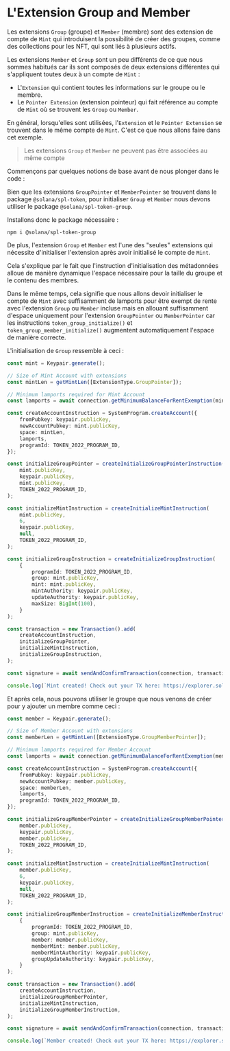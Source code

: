 
# L'Extension Group and Member

Les extensions `Group` (groupe) et `Member` (membre) sont des extension de compte de `Mint` qui introduisent la possibilité de créer des groupes, comme des collections pour les NFT, qui sont liés à plusieurs actifs.

<ArticleSection name="Initialisation du Compte de Mint" id="initializing-the-mint-account" level="h2" />

Les extensions `Member` et `Group` sont un peu différents de ce que nous sommes habitués car ils sont composés de deux extensions différentes qui s'appliquent toutes deux à un compte de `Mint` :
- L'`Extension` qui contient toutes les informations sur le groupe ou le membre.
- Le `Pointer Extension` (extension pointeur) qui fait référence au compte de `Mint` où se trouvent les `Group` ou `Member`.

En général, lorsqu'elles sont utilisées, l'`Extension` et le `Pointer Extension` se trouvent dans le même compte de `Mint`. C'est ce que nous allons faire dans cet exemple.

> Les extensions `Group` et `Member` ne peuvent pas être associées au même compte

Commençons par quelques notions de base avant de nous plonger dans le code :

Bien que les extensions `GroupPointer` et `MemberPointer` se trouvent dans le package `@solana/spl-token`, pour initialiser `Group` et `Member` nous devons utiliser le package `@solana/spl-token-group`.

Installons donc le package nécessaire :

```
npm i @solana/spl-token-group
```

De plus, l'extension `Group` et `Member` est l'une des "seules" extensions qui nécessite d'initialiser l'extension après avoir initialisé le compte de `Mint`. 

Cela s'explique par le fait que l'instruction d'initialisation des métadonnées alloue de manière dynamique l'espace nécessaire pour la taille du groupe et le contenu des membres.

Dans le même temps, cela signifie que nous allons devoir initialiser le compte de `Mint` avec suffisamment de lamports pour être exempt de rente avec l'extension `Group` ou `Member` incluse mais en allouant suffisamment d'espace uniquement pour l'extension `GroupPointer` ou `MemberPointer` car les instructions `token_group_initialize()` et `token_group_member_initialize()` augmentent automatiquement l'espace de manière correcte.

L'initialisation de `Group` ressemble à ceci :

```ts
const mint = Keypair.generate();

// Size of Mint Account with extensions
const mintLen = getMintLen([ExtensionType.GroupPointer]);

// Minimum lamports required for Mint Account
const lamports = await connection.getMinimumBalanceForRentExemption(mintLen + TYPE_SIZE + LENGTH_SIZE + TOKEN_GROUP_SIZE);

const createAccountInstruction = SystemProgram.createAccount({
    fromPubkey: keypair.publicKey,
    newAccountPubkey: mint.publicKey,
    space: mintLen,
    lamports,
    programId: TOKEN_2022_PROGRAM_ID,
});

const initializeGroupPointer = createInitializeGroupPointerInstruction(
    mint.publicKey,
    keypair.publicKey,
    mint.publicKey,
    TOKEN_2022_PROGRAM_ID,
);

const initializeMintInstruction = createInitializeMintInstruction(
    mint.publicKey,
    6,
    keypair.publicKey,
    null,
    TOKEN_2022_PROGRAM_ID,
);

const initializeGroupInstruction = createInitializeGroupInstruction(
    {
        programId: TOKEN_2022_PROGRAM_ID,
        group: mint.publicKey,
        mint: mint.publicKey,
        mintAuthority: keypair.publicKey,
        updateAuthority: keypair.publicKey,
        maxSize: BigInt(100),
    }
);

const transaction = new Transaction().add(
    createAccountInstruction,
    initializeGroupPointer,
    initializeMintInstruction,
    initializeGroupInstruction,
);

const signature = await sendAndConfirmTransaction(connection, transaction, [keypair, mint], {commitment: "finalized"});

console.log(`Mint created! Check out your TX here: https://explorer.solana.com/tx/${signature}?cluster=devnet`);
```

Et après cela, nous pouvons utiliser le groupe que nous venons de créer pour y ajouter un membre comme ceci :

```ts
const member = Keypair.generate();

// Size of Member Account with extensions
const memberLen = getMintLen([ExtensionType.GroupMemberPointer]);

// Minimum lamports required for Member Account
const lamports = await connection.getMinimumBalanceForRentExemption(memberLen + TYPE_SIZE + LENGTH_SIZE + TOKEN_GROUP_MEMBER_SIZE);

const createAccountInstruction = SystemProgram.createAccount({
    fromPubkey: keypair.publicKey,
    newAccountPubkey: member.publicKey,
    space: memberLen,
    lamports,
    programId: TOKEN_2022_PROGRAM_ID,
});

const initializeGroupMemberPointer = createInitializeGroupMemberPointerInstruction(
    member.publicKey,
    keypair.publicKey,
    member.publicKey,
    TOKEN_2022_PROGRAM_ID,
);

const initializeMintInstruction = createInitializeMintInstruction(
    member.publicKey,
    6,
    keypair.publicKey,
    null,
    TOKEN_2022_PROGRAM_ID,
);

const initializeGroupMemberInstruction = createInitializeMemberInstruction(
    {
        programId: TOKEN_2022_PROGRAM_ID,
        group: mint.publicKey,
        member: member.publicKey,
        memberMint: member.publicKey,
        memberMintAuthority: keypair.publicKey,
        groupUpdateAuthority: keypair.publicKey,
    }
);

const transaction = new Transaction().add(
    createAccountInstruction,
    initializeGroupMemberPointer,
    initializeMintInstruction,
    initializeGroupMemberInstruction,
);

const signature = await sendAndConfirmTransaction(connection, transaction, [keypair, member], {commitment: "finalized"});

console.log(`Member created! Check out your TX here: https://explorer.solana.com/tx/${signature}?cluster=devnet`);
```